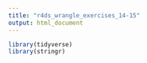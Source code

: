 ```yaml
---
title: "r4ds_wrangle_exercises_14-15"
output: html_document
---
```


```r
library(tidyverse)
library(stringr)
```